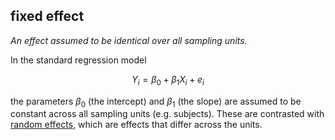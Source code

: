 ## fixed effect

<dfn>An effect assumed to be identical over all sampling units.</dfn>

In the standard regression model

$$Y_i = \beta_0 + \beta_1 X_i + e_i$$

the parameters $\beta_0$ (the intercept) and $\beta_1$ (the slope) are assumed to be constant across all sampling units (e.g. subjects). These are contrasted with [random effects](r.html#random effect), which are effects that differ across the units.
